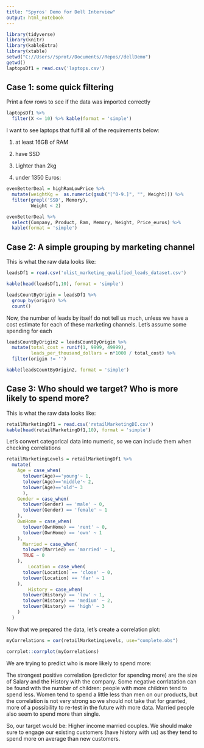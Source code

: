 ```yaml
---
title: "Spyros' Demo for Dell Interview"
output: html_notebook
---
```


<style type="text/css">
.main-container {
  max-width: 1800px;
  margin-left: auto;
  margin-right: auto;
}
</style>

<!-- This is an [R Markdown](http://rmarkdown.rstudio.com) Notebook. When you execute code within the notebook, the results appear beneath the code.  -->

<!-- Try executing this chunk by clicking the *Run* button within the chunk or by placing your cursor inside it and pressing *Ctrl+Shift+Enter*.  -->

<!-- First step: load libraries, set working directory and read the dataset from csv file -->

```r
library(tidyverse)
library(knitr)
library(kableExtra)
library(xtable)
setwd("C://Users//sprot//Documents//Repos//dellDemo")
getwd()
laptopsDf1 = read.csv('laptops.csv')
```
## Case 1: some quick filtering

Print a few rows to see if the data was imported correctly

```r
laptopsDf1 %>%
  filter(X <= 10) %>% kable(format = 'simple')
```


I want to see laptops that fulfill all of the requirements below:

1) at least 16GB of RAM

2) have SSD

3) Lighter than 2kg

4) under 1350 Euros:

```r
evenBetterDeal = highRamLowPrice %>%
  mutate(weightKg =  as.numeric(gsub("[^0-9.]", "", Weight))) %>% 
  filter(grepl('SSD', Memory),
         Weight < 2)

evenBetterDeal %>%
  select(Company, Product, Ram, Memory, Weight, Price_euros) %>%
  kable(format = 'simple')
```



## Case 2: A simple grouping by marketing channel

This is what the raw data looks like:

```r
leadsDf1 = read.csv('olist_marketing_qualified_leads_dataset.csv')

kable(head(leadsDf1,10), format = 'simple')

leadsCountByOrigin = leadsDf1 %>%
  group_by(origin) %>%
  count()
```

Now, the number of leads by itself do not tell us much, unless we have a cost estimate for each of these marketing channels. Let's assume some spending for each

```r
leadsCountByOrigin2 = leadsCountByOrigin %>%
  mutate(total_cost = runif(1, 9999, 49999),
         leads_per_thousand_dollars = n*1000 / total_cost) %>%
  filter(origin != '') 

kable(leadsCountByOrigin2, format = 'simple')
```


## Case 3: Who should we target? Who is more likely to spend more?

This is what the raw data looks like:

```r
retailMarketingDf1 = read.csv('retailMarketingDI.csv')
kable(head(retailMarketingDf1,10), format = 'simple')

```

Let's convert categorical data into numeric, so we can include them when checking correlations

```r
retailMarketingLevels = retailMarketingDf1 %>% 
  mutate(
    Age = case_when(
      tolower(Age)=='young'~ 1,
      tolower(Age)=='middle'~ 2,
      tolower(Age)=='old'~ 3
      ),
    Gender = case_when(
      tolower(Gender) == 'male' ~ 0,
      tolower(Gender) == 'female' ~ 1
    ),
    OwnHome = case_when(
      tolower(OwnHome) == 'rent' ~ 0,
      tolower(OwnHome) == 'own' ~ 1
    ),
      Married = case_when(
      tolower(Married) == 'married' ~ 1,
      TRUE ~ 0
    ),
        Location = case_when(
      tolower(Location) == 'close' ~ 0,
      tolower(Location) == 'far' ~ 1
    ),
        History = case_when(
      tolower(History) == 'low' ~ 1,
      tolower(History) == 'medium' ~ 2,
      tolower(History) == 'high' ~ 3
    )
  )
```

Now that we prepared the data, let's create a correlation plot:

```r
myCorrelations = cor(retailMarketingLevels, use="complete.obs")

corrplot::corrplot(myCorrelations)
```

We are trying to predict who is more likely to spend more:

The strongest positive correlation (predictor for spending more) are the size of Salary and the History with the company.
Some negative corrlatation can be found with the number of children: people with more children tend to spend less.
Women tend to spend a little less than men on our products, but the correlation is not very strong so we should not take that for granted, more of a possibility to re-test in the future with more data.
Married  people also seem to spend more than single.

So, our target would be: Higher income married couples.
We should make sure to engage our existing customers (have history with us) as they tend to spend more on average than new customers.

